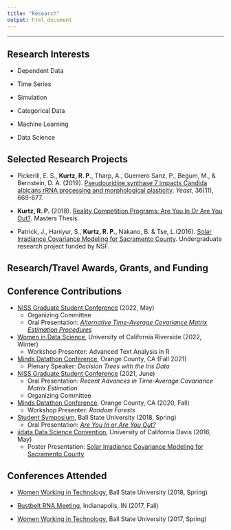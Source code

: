 ```yaml
---
title: "Research"
output: html_document
---
```



------------------------

## Research Interests 

- Dependent Data

- Time Series

- Simulation 

- Categorical Data

- Machine Learning

- Data Science 



## Selected Research Projects

- Pickerill, E. S., **Kurtz, R. P.**, Tharp, A., Guerrero Sanz, P., Begum, M., & Bernstein, D. A. (2019). [Pseudouridine synthase 7 impacts Candida albicans rRNA processing and morphological plasticity](ResearchDocuments/Yeast - 2019 - Pickerill - Pseudouridine synthase 7 impacts Candida albicans rRNA processing and morphological plasticity.pdf). *Yeast*, 36(11), 669-677.

- **Kurtz, R. P.** (2018). [Reality Competition Programs: Are You In Or Are You Out?](ResearchDocuments/R Kurtz Final.pdf). Masters Thesis. 

- Patrick, J., Haniyur, S., **Kurtz, R. P.**, Nakano, B. & Tse, L.(2016). [Solar Irradiance Covariance Modeling for Sacramento County](ResearchDocuments/RTG_1_Poster.pdf). Undergraduate research project funded by NSF. 


## Research/Travel Awards, Grants, and Funding


## Conference Contributions 

- [NISS Graduate Student Conference](https://www.niss.org/events/2nd-annual-graduate-student-research-conference-niss-graduate-student-network-event) (2022, May)   
    + Organizing Committee
    + Oral Presentation: [*Alternative Time-Average Covariance Matrix Estimation Procedures*](https://rpkgarcia.shinyapps.io/NISSpresentation2022KurtzGarcia/#1)
- [Women in Data Science](https://wids.cs.ucr.edu/), University of California Riverside (2022, Winter)    
    + Workshop Presenter: Advanced Text Analysis in R
- [Minds Datathon Conference](http://datasciminds.org/Datathon_2021.html), Orange County, CA (Fall 2021)   
    + Plenary Speaker: *Decision Trees with the Iris Data*
- [NISS Graduate Student Conference](https://www.niss.org/news/niss-graduate-student-network-convenes-two-day-research-conference) (2021, June)    
    + Oral Presentation: *Recent Advances in Time-Average Covariance Matrix Estimation*
    + Organizing Committee
- [Minds Datathon Conference](http://datasciminds.org/datathon.html), Orange County, CA (2020, Fall) 
    + Workshop Presenter: *Random Forests*
- [Student Symposium](https://www.bsu.edu/about/administrativeoffices/sponsored-projects-administration/student-symposium), Ball State University (2018, Spring) 
    + Oral Presentation: [*Are You In or Are You Out?*](ResearchDocuments/StudentSymposium.pdf)
- [iidata Data Science Convention](https://statistics.ucdavis.edu/), University of California Davis (2016, May)
    + Poster Presentation: [Solar Irradiance Covariance Modeling for Sacramento County](ResearchDocuments/RTG_1_Poster.pdf)

## Conferences Attended 

- [Women Working in Technology](https://womenworkingintechnology.org/home), Ball State University (2018, Spring)

- [Rustbelt RNA Meeting](https://rustbeltrna.org/2017/), Indianapolis, IN (2017, Fall) 

- [Women Working in Technology](https://womenworkingintechnology.org/home), Ball State University (2017, Spring)




